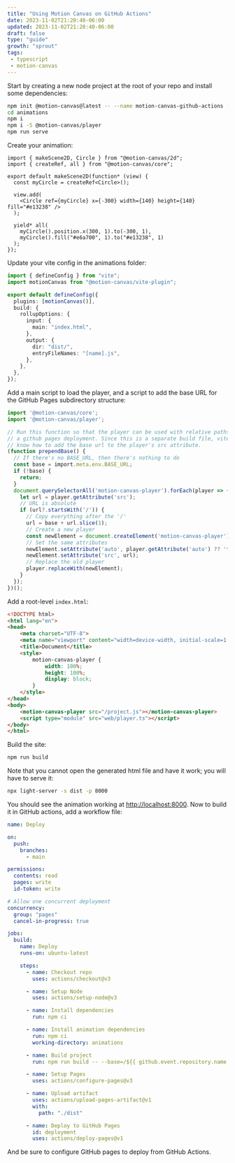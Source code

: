 ```yaml
---
title: "Using Motion Canvas on GitHub Actions"
date: 2023-11-02T21:20:40-06:00
updated: 2023-11-02T21:20:40-06:00
draft: false
type: "guide"
growth: "sprout"
tags:
 - typescript
 - motion-canvas
---
```


Start by creating a new node project at the root of your repo and install some
dependencies:
  
```bash
npm init @motion-canvas@latest -- --name motion-canvas-github-actions --path ./motion-canvas-github-actions --language ts
cd animations
npm i
npm i -S @motion-canvas/player
npm run serve
```

Create your animation:

```tsx title="animations/src/scenes/example.tsx"
import { makeScene2D, Circle } from "@motion-canvas/2d";
import { createRef, all } from "@motion-canvas/core";

export default makeScene2D(function* (view) {
  const myCircle = createRef<Circle>();

  view.add(
    <Circle ref={myCircle} x={-300} width={140} height={140} fill="#e13238" />
  );

  yield* all(
    myCircle().position.x(300, 1).to(-300, 1),
    myCircle().fill("#e6a700", 1).to("#e13238", 1)
  );
});
```

Update your vite config in the animations folder:

```ts {6-16} title="animations/vite.config.ts"
import { defineConfig } from "vite";
import motionCanvas from "@motion-canvas/vite-plugin";

export default defineConfig({
  plugins: [motionCanvas()],
  build: {
    rollupOptions: {
      input: {
        main: "index.html",
      },
      output: {
        dir: "dist/",
        entryFileNames: "[name].js",
      },
    },
  },
});
```

Add a main script to load the player, and a script to add the base URL for the
GitHub Pages subdirectory structure:

```ts title="web/player.ts"
import '@motion-canvas/core';
import '@motion-canvas/player';

// Run this function so that the player can be used with relative paths, such as
// a github pages deployment. Since this is a separate build file, vite doesn't
// know how to add the base url to the player's src attribute.
(function prependBase() {
  // If there's no BASE_URL, then there's nothing to do
  const base = import.meta.env.BASE_URL;
  if (!base) {
    return;
  }
  document.querySelectorAll('motion-canvas-player').forEach(player => {
    let url = player.getAttribute('src');
    // URL is absolute
    if (url?.startsWith('/')) {
      // Copy everything after the '/'
      url = base + url.slice(1);
      // Create a new player
      const newElement = document.createElement('motion-canvas-player');
      // Set the same attributes
      newElement.setAttribute('auto', player.getAttribute('auto') ?? 'true');
      newElement.setAttribute('src', url);
      // Replace the old player
      player.replaceWith(newElement);
    }
  });
})();
```

Add a root-level `index.html`:

```html title="index.html"
<!DOCTYPE html>
<html lang="en">
<head>
    <meta charset="UTF-8">
    <meta name="viewport" content="width=device-width, initial-scale=1.0">
    <title>Document</title>
    <style>
        motion-canvas-player {
            width: 100%;
            height: 100%;
            display: block;
        }
    </style>
</head>
<body>
    <motion-canvas-player src="/project.js"></motion-canvas-player>   
    <script type="module" src="web/player.ts"></script>
</body>
</html>
```

Build the site:
```bash
npm run build
```

Note that you cannot open the generated html file and have it work; you will
have to serve it:

```bash
npx light-server -s dist -p 8000
```

You should see the animation working at
[http://localhost:8000](http://localhost:8000). Now to build it in GitHub
actions, add a workflow file:

```yaml title=".github/workflows/deploy.yml"
name: Deploy

on:
  push:
    branches:
      - main

permissions:
  contents: read
  pages: write
  id-token: write

# Allow one concurrent deployment
concurrency:
  group: "pages"
  cancel-in-progress: true

jobs:
  build:
    name: Deploy
    runs-on: ubuntu-latest

    steps:
      - name: Checkout repo
        uses: actions/checkout@v3

      - name: Setup Node
        uses: actions/setup-node@v3

      - name: Install dependencies
        run: npm ci

      - name: Install animation dependencies
        run: npm ci
        working-directory: animations

      - name: Build project
        run: npm run build -- --base=/${{ github.event.repository.name }}/

      - name: Setup Pages
        uses: actions/configure-pages@v3

      - name: Upload artifact
        uses: actions/upload-pages-artifact@v1
        with:
          path: "./dist"

      - name: Deploy to GitHub Pages
        id: deployment
        uses: actions/deploy-pages@v1
```

And be sure to configure GitHub pages to deploy from GitHub Actions.